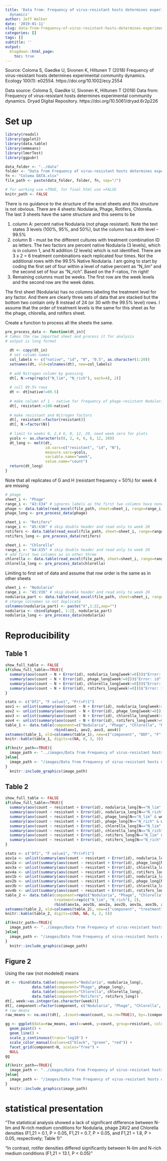 ```yaml
---
title: 'Data from: Frequency of virus-resistant hosts determines experimental community
  dynamics'
author: Jeff Walker
date: '2019-01-11'
slug: data-from-frequency-of-virus-resistant-hosts-determines-experimental-community-dynamics
categories: []
tags: []
subtitle: ''
output:
  blogdown::html_page:
    toc: true
---
```

Source: Coloma S, Gaedke U, Sivonen K, Hiltunen T (2018) Frequency of virus-resistant hosts determines experimental community dynamics. Ecology 100(1): e02554. https://doi.org/10.1002/ecy.2554

Data source: Coloma S, Gaedke U, Sivonen K, Hiltunen T (2018) Data from: Frequency of virus-resistant hosts determines experimental community dynamics. Dryad Digital Repository. https://doi.org/10.5061/dryad.6r2p226

# Set up

```r
library(readxl)
library(ggplot2)
library(data.table)
library(emmeans)
library(lmerTest)
library(ggpubr)

data_folder <- "../data"
folder <- "Data from Frequency of virus-resistant hosts determines experimental community dynamics"
fn <- "Coloma DATA.xlsx"
file_path <- paste(data_folder, folder, fn, sep="/")

# for working use =TRUE, for final html use =FALSE
knitr_path <- FALSE
```

There is no guidance to the structure of the excel sheets and this structure is not obvious. There are 4 sheets: Nodularia, Phage, Rotifers, Chlorella. The last 3 sheets have the same structure and this seems to be

1. column A: percent native Nodularia (not phage resistant). Note the text states 3 levels (100%, 95%, and 50%), but the column has a 4th level -- 99.5%
2. column B - must be the different cultures with treatment combination ID as letters. The two factors are percent native Nodularia (3 levels), which is in column 1, and N addition (2 levels) which is not identified. There are 3 x 2 = 6 treatment combinations each replicated four times. Not the additional rows with the 99.5% Native Nodularia. I am going to start by coding the first set of four within a level of native percent as "N_lim" and the second set of four as "N_rich". Based on the F-ratios, I'm right!
3. Remaining columns must be weeks. The first row are the week levels and the second row are the week dates.

The first sheet (Nodularia) has no columns labeling the treatment level for any factor. And there are clearly three sets of data that are stacked but the bottom two contain only 8 instead of 24 (or 30 with the 99.5% level) rows. I assume that the order of treatment levels is the same for this sheet as for the phage, chlorella, and rotifers sheet.

Create a function to process all the sheets the same.

```r
pre_process_data <- function(dt_in){
# takes the raw imported sheet and process it for analysis
# output is long format
  
  dt <- copy(dt_in)
  # set column names
  col_labels <- c("native", "id", "0", "0.5", as.character(1:20))
  setnames(dt, old=colnames(dt), new=col_labels)
  
  # add Nitrogen column by guessing
  dt[, N:=rep(rep(c("N_lim", "N_rich"), each=4), 2)]
  
  # cull 99.5% rows
  dt <- dt[native!=99.5]
  
  # make column of 1 - native for frequency of phage-resistant Nodularia
  dt[, resistant:=100-native]
  
  # make resistant and Nitrogen factors
  dt[, resistant:=factor(resistant)]
  dt[, N:=factor(N)]
  
  # limit to weeks 0, 2,4 6, 8, 12, 20, need week zero for plots
  ycols <- as.character(c(0, 2, 4, 6, 8, 12, 20))
  dt_long <- melt(dt, 
                  id.vars=c("resistant", "id", "N"), 
                  measure.vars=ycols,
                  variable.name="week",
                  value.name="count")
  return(dt_long)
}

```

Note that all replicates of G and H (resistant frequency = 50%) for week 4 are missing
```r
# phage
sheet_i <- "Phage"
range_i <- "A3:X34" # ignores labels as the first two columns have none
phage <- data.table(read_excel(file_path, sheet=sheet_i, range=range_i, col_names=FALSE))
phage_long <- pre_process_data(phage)
```

```r
sheet_i <- "Rotifers"
range_i <- "A5:X36" # skip double header and read only to week 20
rotifers <- data.table(read_excel(file_path, sheet=sheet_i, range=range_i, col_names=FALSE))
rotifers_long <- pre_process_data(rotifers)
```

```r
sheet_i <- "Chlorella"
range_i <- "A4:X35" # skip double header and read only to week 20
# add first two columns as in other three
chlorella <- data.table(read_excel(file_path, sheet=sheet_i, range=range_i, col_names=FALSE))
chlorella_long <- pre_process_data(chlorella)
```

Limiting to first set of data and assume that row order is the same as in other sheets
```r
sheet_i <- "Nodularia"
range_i <- "A5:V36" # skip double header and read only to week 20
nodularia_part <- data.table(read_excel(file_path, sheet=sheet_i, range=range_i, col_names=FALSE))
# change colnames so not duplicate
colnames(nodularia_part) <- paste("X",1:22,sep="")
nodularia <- cbind(phage[, 1:2], nodularia_part)
nodularia_long <- pre_process_data(nodularia)
```

# Reproducibility
## Table 1


```r

show_full_table <- FALSE
if(show_full_table==TRUE){
  summary(aov(count ~ N + Error(id), nodularia_long[week!=0]))$"Error: id"
  summary(aov(count ~ N + Error(id), phage_long[week!=0]))$"Error: id"
  summary(aov(count ~ N + Error(id), chlorella_long[week!=0]))$"Error: id"
  summary(aov(count ~ N + Error(id), rotifers_long[week!=0]))$"Error: id"
}

stats <- c("Df2", "F value1", "Pr(>F)1")
aov1 <- unlist(summary(aov(count ~ N + Error(id), nodularia_long[week!=0]))$"Error: id")[stats]
aov2 <- unlist(summary(aov(count ~ N + Error(id), phage_long[week!=0]))$"Error: id")[stats]
aov3 <- unlist(summary(aov(count ~ N + Error(id), chlorella_long[week!=0]))$"Error: id")[stats]
aov4 <- unlist(summary(aov(count ~ N + Error(id), rotifers_long[week!=0]))$"Error: id")[stats]
table_1 <- data.table(component=c("Nodularia", "Phage", "Chlorella", "Rotifer"),
                      rbind(aov1, aov2, aov3, aov4))
setnames(table_1, old=colnames(table_1), new=c("component", "DDF", "F", "p"))
knitr::kable(table_1, digits=c(NA, 0, 3, 3))

```

```r
if(knitr_path==TRUE){
  image_path <- "../images/Data from Frequency of virus-resistant hosts determines experimental community dynamics/table1.png"
}else{
  image_path <- "/images/Data from Frequency of virus-resistant hosts determines experimental community dynamics/table1.png"
}
  knitr::include_graphics(image_path)
```

## Table 2

```r
show_full_table <- FALSE
if(show_full_table==TRUE){
  summary(aov(count ~ resistant + Error(id), nodularia_long[N=="N_lim" & week!=0]))$"Error: id"
  summary(aov(count ~ resistant + Error(id), nodularia_long[N=="N_rich" & week!=0]))$"Error: id"
  summary(aov(count ~ resistant + Error(id), phage_long[N=="N_lim" & week!=0]))$"Error: id"
  summary(aov(count ~ resistant + Error(id), phage_long[N=="N_rich" & week!=0]))$"Error: id"
  summary(aov(count ~ resistant + Error(id), chlorella_long[N=="N_lim" & week!=0]))$"Error: id"
  summary(aov(count ~ resistant + Error(id), chlorella_long[N=="N_rich" & week!=0]))$"Error: id"
  summary(aov(count ~ resistant + Error(id), rotifers_long[N=="N_lim" & week!=0]))$"Error: id"
  summary(aov(count ~ resistant + Error(id), rotifers_long[N=="N_rich" & week!=0]))$"Error: id"
}

stats <- c("Df2", "F value1", "Pr(>F)1")
aov1a <- unlist(summary(aov(count ~ resistant + Error(id), nodularia_long[N=="N_lim" & week!=0]))$"Error: id")[stats]
aov2a <- unlist(summary(aov(count ~ resistant + Error(id), phage_long[N=="N_lim" & week!=0]))$"Error: id")[stats]
aov3a <- unlist(summary(aov(count ~ resistant + Error(id), chlorella_long[N=="N_lim" & week!=0]))$"Error: id")[stats]
aov4a <- unlist(summary(aov(count ~ resistant + Error(id), rotifers_long[N=="N_lim" & week!=0]))$"Error: id")[stats]
aov1b <- unlist(summary(aov(count ~ resistant + Error(id), nodularia_long[N=="N_rich" & week!=0]))$"Error: id")[stats]
aov2b <- unlist(summary(aov(count ~ resistant + Error(id), phage_long[N=="N_rich" & week!=0]))$"Error: id")[stats]
aov3b <- unlist(summary(aov(count ~ resistant + Error(id), chlorella_long[N=="N_rich" & week!=0]))$"Error: id")[stats]
aov4b <- unlist(summary(aov(count ~ resistant + Error(id), rotifers_long[N=="N_rich" & week!=0]))$"Error: id")[stats]
table_2 <- data.table(component=rep(c("Nodularia", "Phage", "Chlorella", "Rotifer"), each=2),
                      treatment=rep(c("N_lim", "N_rich"), 2),
                      rbind(aov1a, aov1b, aov2a, aov2b, aov3a, aov3b, aov4a, aov4b))
setnames(table_2, old=colnames(table_2), new=c("component", "treatment", "DDF", "F", "p"))
knitr::kable(table_2, digits=c(NA, NA, 0, 2, 5))

```

```r
if(knitr_path==TRUE){
  image_path <- "../images/Data from Frequency of virus-resistant hosts determines experimental community dynamics/table2.png"
}else{
  image_path <- "/images/Data from Frequency of virus-resistant hosts determines experimental community dynamics/table2.png"
}
  knitr::include_graphics(image_path)
```

## Figure 2

Using the raw (not modeled) means
```r
dt <- rbind(data.table(component="Nodularia", nodularia_long),
            data.table(component="Phage", phage_long),
            data.table(component="Chlorella", chlorella_long),
            data.table(component="Rotifers", rotifers_long))
dt[, week:=as.integer(as.character(week))]
dt[, component:=factor(component, c("Nodularia", "Phage", "Chlorella", "Rotifers"))]
# raw means
raw_means <- na.omit(dt[, .(count=mean(count, na.rm=TRUE)), by=.(component, resistant, N, week)])

gg <- ggplot(data=raw_means, aes(x=week, y=count, group=resistant, color=resistant)) +
  geom_point() +
  geom_line() +
  scale_y_continuous(trans='log10') + 
  scale_color_manual(values=c("black", "green", "red")) +
  facet_grid(component~N, scales="free") +
  NULL
gg
```

```r
if(knitr_path==TRUE){
  image_path <- "../images/Data from Frequency of virus-resistant hosts determines experimental community dynamics/fig2.png"
}else{
  image_path <- "/images/Data from Frequency of virus-resistant hosts determines experimental community dynamics/fig2.png"
}
  knitr::include_graphics(image_path)
```

# statistical presentation

"The statistical analysis showed a lack of significant difference between N-lim and N-rich medium conditions for Nodularia, phage 2AV2 and Chlorella densities (F1,21 = 0.1, P > 0.05, F1,21 = 0.7, P > 0.05, and F1,21 = 1.8, P > 0.05, respectively; Table 1)"

"In contrast, rotifer densities differed significantly between N-lim and N-rich medium conditions (F1,21 = 13.1, P < 0.05)"


